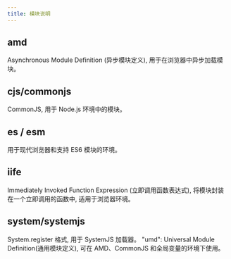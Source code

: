 ```yaml
---
title: 模块说明
---
```


## amd

Asynchronous Module Definition (异步模块定义), 用于在浏览器中异步加载模块。

## cjs/commonjs

CommonJS, 用于 Node.js 环境中的模块。

## es / esm

用于现代浏览器和支持 ES6 模块的环境。

## iife

Immediately Invoked Function Expression (立即调用函数表达式), 将模块封装在一个立即调用的函数中, 适用于浏览器环境。

## system/systemjs

System.register 格式, 用于 SystemJS 加载器。 "umd": Universal Module Definition(通用模块定义), 可在 AMD、CommonJS 和全局变量的环境下使用。
